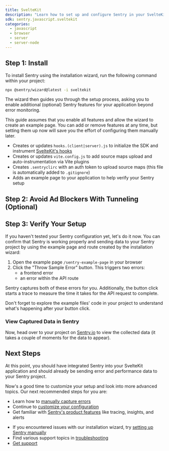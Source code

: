 ```yaml
---
title: SvelteKit
description: "Learn how to set up and configure Sentry in your SvelteKit application using the installation wizard, capture your first errors, and view them in Sentry."
sdk: sentry.javascript.sveltekit
categories:
  - javascript
  - browser
  - server
  - server-node
---
```


<PlatformContent includePath="getting-started-prerequisites" />

## Step 1: Install

To install Sentry using the installation wizard, run the following command within your project:

```bash
npx @sentry/wizard@latest -i sveltekit
```

The wizard then guides you through the setup process, asking you to enable additional (optional) Sentry features for your application beyond error monitoring.

<PlatformContent includePath="getting-started-features-expandable" />

This guide assumes that you enable all features and allow the wizard to create an example page. You can add or remove features at any time, but setting them up now will save you the effort of configuring them manually later.

<Expandable title="What does the installation wizard change inside your application?">

- Creates or updates `hooks.(client|server).js` to initialize the SDK and instrument [SvelteKit's hooks](https://kit.svelte.dev/docs/hooks)
- Creates or updates `vite.config.js` to add source maps upload and auto-instrumentation via Vite plugins
- Creates `.sentryclirc` with an auth token to upload source maps (this file is automatically added to `.gitignore`)
- Adds an example page to your application to help verify your Sentry setup

</Expandable>

## Step 2: Avoid Ad Blockers With Tunneling (Optional)

<PlatformContent includePath="getting-started-tunneling" />

## Step 3: Verify Your Setup

If you haven't tested your Sentry configuration yet, let's do it now. You can confirm that Sentry is working properly and sending data to your Sentry project by using the example page and route created by the installation wizard:

1. Open the example page `/sentry-example-page` in your browser
2. Click the "Throw Sample Error" button. This triggers two errors:
   - a frontend error
   - an error within the API route

Sentry captures both of these errors for you. Additionally, the button click starts a trace to measure the time it takes for the API request to complete.

<Alert level="success" title="Tip">

Don't forget to explore the example files' code in your project to understand what's happening after your button click.

</Alert>

### View Captured Data in Sentry

Now, head over to your project on [Sentry.io](https://sentry.io) to view the collected data (it takes a couple of moments for the data to appear).

<PlatformContent includePath="getting-started-browser-sandbox-warning" />

<PlatformContent includePath="getting-started-verify-locate-data" />

## Next Steps

At this point, you should have integrated Sentry into your SvelteKit application and should already be sending error and performance data to your Sentry project.

Now's a good time to customize your setup and look into more advanced topics.
Our next recommended steps for you are:

- Learn how to [manually capture errors](/platforms/javascript/guides/sveltekit/usage/)
- Continue to [customize your configuration](/platforms/javascript/guides/sveltekit/configuration/)
- Get familiar with [Sentry's product features](/product) like tracing, insights, and alerts

<Expandable permalink={false} title="Are you having problems setting up the SDK?">

- If you encountered issues with our installation wizard, try [setting up Sentry manually](/platforms/javascript/guides/sveltekit/manual-setup/)
- Find various support topics in [troubleshooting](/platforms/javascript/guides/sveltekit/troubleshooting/)
- [Get support](https://sentry.zendesk.com/hc/en-us/)

</Expandable>
